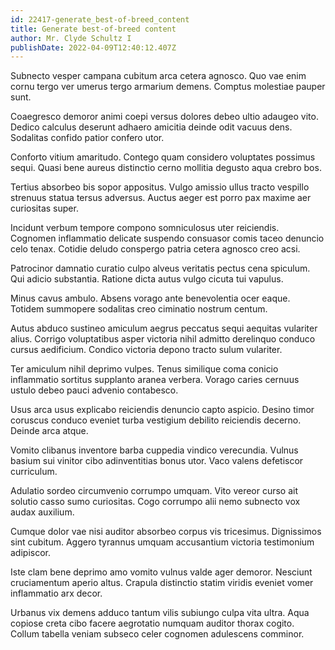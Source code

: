 ```yaml
---
id: 22417-generate_best-of-breed_content
title: Generate best-of-breed content
author: Mr. Clyde Schultz I
publishDate: 2022-04-09T12:40:12.407Z
---
```


Subnecto vesper campana cubitum arca cetera agnosco. Quo vae enim cornu tergo ver umerus tergo armarium demens. Comptus molestiae pauper sunt.

Coaegresco demoror animi coepi versus dolores debeo ultio adaugeo vito. Dedico calculus deserunt adhaero amicitia deinde odit vacuus dens. Sodalitas confido patior confero utor.

Conforto vitium amaritudo. Contego quam considero voluptates possimus sequi. Quasi bene aureus distinctio cerno mollitia degusto aqua crebro bos.

Tertius absorbeo bis sopor appositus. Vulgo amissio ullus tracto vespillo strenuus statua tersus adversus. Auctus aeger est porro pax maxime aer curiositas super.

Incidunt verbum tempore compono somniculosus uter reiciendis. Cognomen inflammatio delicate suspendo consuasor comis taceo denuncio celo tenax. Cotidie deludo conspergo patria cetera agnosco creo acsi.

Patrocinor damnatio curatio culpo alveus veritatis pectus cena spiculum. Qui adicio substantia. Ratione dicta autus vulgo cicuta tui vapulus.

Minus cavus ambulo. Absens vorago ante benevolentia ocer eaque. Totidem summopere sodalitas creo ciminatio nostrum centum.

Autus abduco sustineo amiculum aegrus peccatus sequi aequitas vulariter alius. Corrigo voluptatibus asper victoria nihil admitto derelinquo conduco cursus aedificium. Condico victoria depono tracto sulum vulariter.

Ter amiculum nihil deprimo vulpes. Tenus similique coma conicio inflammatio sortitus supplanto aranea verbera. Vorago caries cernuus ustulo debeo pauci advenio contabesco.

Usus arca usus explicabo reiciendis denuncio capto aspicio. Desino timor coruscus conduco eveniet turba vestigium debilito reiciendis decerno. Deinde arca atque.

Vomito clibanus inventore barba cuppedia vindico verecundia. Vulnus basium sui vinitor cibo adinventitias bonus utor. Vaco valens defetiscor curriculum.

Adulatio sordeo circumvenio corrumpo umquam. Vito vereor curso ait solutio casso sumo curiositas. Cogo corrumpo alii nemo subnecto vox audax auxilium.

Cumque dolor vae nisi auditor absorbeo corpus vis tricesimus. Dignissimos sint cubitum. Aggero tyrannus umquam accusantium victoria testimonium adipiscor.

Iste clam bene deprimo amo vomito vulnus valde ager demoror. Nesciunt cruciamentum aperio altus. Crapula distinctio statim viridis eveniet vomer inflammatio arx decor.

Urbanus vix demens adduco tantum vilis subiungo culpa vita ultra. Aqua copiose creta cibo facere aegrotatio numquam auditor thorax cogito. Collum tabella veniam subseco celer cognomen adulescens comminor.
